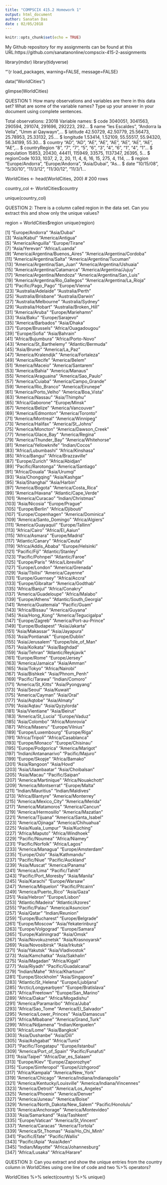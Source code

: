 ```yaml
---
title: "COMPSCIX 415.2 Homework 1"
output: html_document
author: Sanatan Das
date : 02/05/2018
---
```


```r
knitr::opts_chunk$set(echo = TRUE)
```
My Github repository for my assignments can be found at this URL:https://github.com/sanatanonline/compscix-415-2-assignments

library(mdsr)
library(tidyverse)

“‘{r load_packages, warning=FALSE, message=FALSE}

data("WorldCities")

glimpse(WorldCities)

QUESTION 1: How many observations and variables are there in this data set? What are
some of the variable names? Type up your answer in your document using complete sentences.

Total observations: 23018
Variable names: 
$ code          <int> 3040051, 3041563, 290594, 291074, 291696, 292223, 292...
$ name          <chr> "les Escaldes", "Andorra la Vella", "Umm al Qaywayn",...
$ latitude      <dbl> 42.50729, 42.50779, 25.56473, 25.78953, 25.33132, 25....
$ longitude     <dbl> 1.53414, 1.52109, 55.55517, 55.94320, 56.34199, 55.30...
$ country       <chr> "AD", "AD", "AE", "AE", "AE", "AE", "AE", "AE", "AE",...
$ countryRegion <chr> "8", "7", "7", "5", "6", "3", "4", "6", "1", "4", "1"...
$ population    <dbl> 15853, 20430, 44411, 115949, 33575, 1137347, 26395, 5...
$ regionCode    <int> 1033, 1037, 2, 2, 20, 11, 4, 6, 16, 15, 275, 4, 114, ...
$ region        <chr> "Europe/Andorra", "Europe/Andorra", "Asia/Dubai", "As...
$ date          <chr> "10/15/08", "5/30/10", "11/3/12", "11/30/12", "11/3/1...

WorldCities <- head(WorldCities, 200) # 200 rows

country_col <- WorldCities$country

unique(country_col)

QUESTION 2: There is a column called region in the data set. Can you extract this and show
only the unique values?

region = WorldCities$region
unique(region)

[1] "Europe/Andorra"                 "Asia/Dubai"                    
  [3] "Asia/Kabul"                     "America/Antigua"               
  [5] "America/Anguilla"               "Europe/Tirane"                 
  [7] "Asia/Yerevan"                   "Africa/Luanda"                 
  [9] "America/Argentina/Buenos_Aires" "America/Argentina/Cordoba"     
 [11] "America/Argentina/Salta"        "America/Argentina/Tucuman"     
 [13] "America/Argentina/San_Juan"     "America/Argentina/Ushuaia"     
 [15] "America/Argentina/Catamarca"    "America/Argentina/Jujuy"       
 [17] "America/Argentina/Mendoza"      "America/Argentina/San_Luis"    
 [19] "America/Argentina/Rio_Gallegos" "America/Argentina/La_Rioja"    
 [21] "Pacific/Pago_Pago"              "Europe/Vienna"                 
 [23] "Australia/Adelaide"             "Australia/Perth"               
 [25] "Australia/Brisbane"             "Australia/Darwin"              
 [27] "Australia/Melbourne"            "Australia/Sydney"              
 [29] "Australia/Hobart"               "Australia/Broken_Hill"         
 [31] "America/Aruba"                  "Europe/Mariehamn"              
 [33] "Asia/Baku"                      "Europe/Sarajevo"               
 [35] "America/Barbados"               "Asia/Dhaka"                    
 [37] "Europe/Brussels"                "Africa/Ouagadougou"            
 [39] "Europe/Sofia"                   "Asia/Bahrain"                  
 [41] "Africa/Bujumbura"               "Africa/Porto-Novo"             
 [43] "America/St_Barthelemy"          "Atlantic/Bermuda"              
 [45] "Asia/Brunei"                    "America/La_Paz"                
 [47] "America/Kralendijk"             "America/Fortaleza"             
 [49] "America/Recife"                 "America/Belem"                 
 [51] "America/Maceio"                 "America/Santarem"              
 [53] "America/Bahia"                  "America/Manaus"                
 [55] "America/Araguaina"              "America/Sao_Paulo"             
 [57] "America/Cuiaba"                 "America/Campo_Grande"          
 [59] "America/Rio_Branco"             "America/Eirunepe"              
 [61] "America/Porto_Velho"            "America/Boa_Vista"             
 [63] "America/Nassau"                 "Asia/Thimphu"                  
 [65] "Africa/Gaborone"                "Europe/Minsk"                  
 [67] "America/Belize"                 "America/Vancouver"             
 [69] "America/Edmonton"               "America/Toronto"               
 [71] "America/Montreal"               "America/Winnipeg"              
 [73] "America/Halifax"                "America/St_Johns"              
 [75] "America/Moncton"                "America/Dawson_Creek"          
 [77] "America/Glace_Bay"              "America/Regina"                
 [79] "America/Thunder_Bay"            "America/Whitehorse"            
 [81] "America/Yellowknife"            "Indian/Cocos"                  
 [83] "Africa/Lubumbashi"              "Africa/Kinshasa"               
 [85] "Africa/Bangui"                  "Africa/Brazzaville"            
 [87] "Europe/Zurich"                  "Africa/Abidjan"                
 [89] "Pacific/Rarotonga"              "America/Santiago"              
 [91] "Africa/Douala"                  "Asia/Urumqi"                   
 [93] "Asia/Chongqing"                 "Asia/Kashgar"                  
 [95] "Asia/Shanghai"                  "Asia/Harbin"                   
 [97] "America/Bogota"                 "America/Costa_Rica"            
 [99] "America/Havana"                 "Atlantic/Cape_Verde"           
[101] "America/Curacao"                "Indian/Christmas"              
[103] "Asia/Nicosia"                   "Europe/Prague"                 
[105] "Europe/Berlin"                  "Africa/Djibouti"               
[107] "Europe/Copenhagen"              "America/Dominica"              
[109] "America/Santo_Domingo"          "Africa/Algiers"                
[111] "America/Guayaquil"              "Europe/Tallinn"                
[113] "Africa/Cairo"                   "Africa/El_Aaiun"               
[115] "Africa/Asmara"                  "Europe/Madrid"                 
[117] "Atlantic/Canary"                "Africa/Ceuta"                  
[119] "Africa/Addis_Ababa"             "Europe/Helsinki"               
[121] "Pacific/Fiji"                   "Atlantic/Stanley"              
[123] "Pacific/Pohnpei"                "Atlantic/Faroe"                
[125] "Europe/Paris"                   "Africa/Libreville"             
[127] "Europe/London"                  "America/Grenada"               
[129] "Asia/Tbilisi"                   "America/Cayenne"               
[131] "Europe/Guernsey"                "Africa/Accra"                  
[133] "Europe/Gibraltar"               "America/Godthab"               
[135] "Africa/Banjul"                  "Africa/Conakry"                
[137] "America/Guadeloupe"             "Africa/Malabo"                 
[139] "Europe/Athens"                  "Atlantic/South_Georgia"        
[141] "America/Guatemala"              "Pacific/Guam"                  
[143] "Africa/Bissau"                  "America/Guyana"                
[145] "Asia/Hong_Kong"                 "America/Tegucigalpa"           
[147] "Europe/Zagreb"                  "America/Port-au-Prince"        
[149] "Europe/Budapest"                "Asia/Jakarta"                  
[151] "Asia/Makassar"                  "Asia/Jayapura"                 
[153] "Asia/Pontianak"                 "Europe/Dublin"                 
[155] "Asia/Jerusalem"                 "Europe/Isle_of_Man"            
[157] "Asia/Kolkata"                   "Asia/Baghdad"                  
[159] "Asia/Tehran"                    "Atlantic/Reykjavik"            
[161] "Europe/Rome"                    "Europe/Jersey"                 
[163] "America/Jamaica"                "Asia/Amman"                    
[165] "Asia/Tokyo"                     "Africa/Nairobi"                
[167] "Asia/Bishkek"                   "Asia/Phnom_Penh"               
[169] "Pacific/Tarawa"                 "Indian/Comoro"                 
[171] "America/St_Kitts"               "Asia/Pyongyang"                
[173] "Asia/Seoul"                     "Asia/Kuwait"                   
[175] "America/Cayman"                 "Asia/Oral"                     
[177] "Asia/Aqtobe"                    "Asia/Almaty"                   
[179] "Asia/Aqtau"                     "Asia/Qyzylorda"                
[181] "Asia/Vientiane"                 "Asia/Beirut"                   
[183] "America/St_Lucia"               "Europe/Vaduz"                  
[185] "Asia/Colombo"                   "Africa/Monrovia"               
[187] "Africa/Maseru"                  "Europe/Vilnius"                
[189] "Europe/Luxembourg"              "Europe/Riga"                   
[191] "Africa/Tripoli"                 "Africa/Casablanca"             
[193] "Europe/Monaco"                  "Europe/Chisinau"               
[195] "Europe/Podgorica"               "America/Marigot"               
[197] "Indian/Antananarivo"            "Pacific/Majuro"                
[199] "Europe/Skopje"                  "Africa/Bamako"                 
[201] "Asia/Rangoon"                   "Asia/Hovd"                     
[203] "Asia/Ulaanbaatar"               "Asia/Choibalsan"               
[205] "Asia/Macau"                     "Pacific/Saipan"                
[207] "America/Martinique"             "Africa/Nouakchott"             
[209] "America/Montserrat"             "Europe/Malta"                  
[211] "Indian/Mauritius"               "Indian/Maldives"               
[213] "Africa/Blantyre"                "America/Monterrey"             
[215] "America/Mexico_City"            "America/Merida"                
[217] "America/Matamoros"              "America/Cancun"                
[219] "America/Hermosillo"             "America/Mazatlan"              
[221] "America/Tijuana"                "America/Santa_Isabel"          
[223] "America/Ojinaga"                "America/Chihuahua"             
[225] "Asia/Kuala_Lumpur"              "Asia/Kuching"                  
[227] "Africa/Maputo"                  "Africa/Windhoek"               
[229] "Pacific/Noumea"                 "Africa/Niamey"                 
[231] "Pacific/Norfolk"                "Africa/Lagos"                  
[233] "America/Managua"                "Europe/Amsterdam"              
[235] "Europe/Oslo"                    "Asia/Kathmandu"                
[237] "Pacific/Niue"                   "Pacific/Auckland"              
[239] "Asia/Muscat"                    "America/Panama"                
[241] "America/Lima"                   "Pacific/Tahiti"                
[243] "Pacific/Port_Moresby"           "Asia/Manila"                   
[245] "Asia/Karachi"                   "Europe/Warsaw"                 
[247] "America/Miquelon"               "Pacific/Pitcairn"              
[249] "America/Puerto_Rico"            "Asia/Gaza"                     
[251] "Asia/Hebron"                    "Europe/Lisbon"                 
[253] "Atlantic/Madeira"               "Atlantic/Azores"               
[255] "Pacific/Palau"                  "America/Asuncion"              
[257] "Asia/Qatar"                     "Indian/Reunion"                
[259] "Europe/Bucharest"               "Europe/Belgrade"               
[261] "Europe/Moscow"                  "Asia/Yekaterinburg"            
[263] "Europe/Volgograd"               "Europe/Samara"                 
[265] "Europe/Kaliningrad"             "Asia/Omsk"                     
[267] "Asia/Novokuznetsk"              "Asia/Krasnoyarsk"              
[269] "Asia/Novosibirsk"               "Asia/Irkutsk"                  
[271] "Asia/Yakutsk"                   "Asia/Vladivostok"              
[273] "Asia/Kamchatka"                 "Asia/Sakhalin"                 
[275] "Asia/Magadan"                   "Africa/Kigali"                 
[277] "Asia/Riyadh"                    "Pacific/Guadalcanal"           
[279] "Indian/Mahe"                    "Africa/Khartoum"               
[281] "Europe/Stockholm"               "Asia/Singapore"                
[283] "Atlantic/St_Helena"             "Europe/Ljubljana"              
[285] "Arctic/Longyearbyen"            "Europe/Bratislava"             
[287] "Africa/Freetown"                "Europe/San_Marino"             
[289] "Africa/Dakar"                   "Africa/Mogadishu"              
[291] "America/Paramaribo"             "Africa/Juba"                   
[293] "Africa/Sao_Tome"                "America/El_Salvador"           
[295] "America/Lower_Princes"          "Asia/Damascus"                 
[297] "Africa/Mbabane"                 "America/Grand_Turk"            
[299] "Africa/Ndjamena"                "Indian/Kerguelen"              
[301] "Africa/Lome"                    "Asia/Bangkok"                  
[303] "Asia/Dushanbe"                  "Asia/Dili"                     
[305] "Asia/Ashgabat"                  "Africa/Tunis"                  
[307] "Pacific/Tongatapu"              "Europe/Istanbul"               
[309] "America/Port_of_Spain"          "Pacific/Funafuti"              
[311] "Asia/Taipei"                    "Africa/Dar_es_Salaam"          
[313] "Europe/Kiev"                    "Europe/Zaporozhye"             
[315] "Europe/Simferopol"              "Europe/Uzhgorod"               
[317] "Africa/Kampala"                 "America/New_York"              
[319] "America/Chicago"                "America/Indiana/Indianapolis"  
[321] "America/Kentucky/Louisville"    "America/Indiana/Vincennes"     
[323] "America/Detroit"                "America/Los_Angeles"           
[325] "America/Phoenix"                "America/Denver"                
[327] "America/Juneau"                 "America/Boise"                 
[329] "America/North_Dakota/New_Salem" "Pacific/Honolulu"              
[331] "America/Anchorage"              "America/Montevideo"            
[333] "Asia/Samarkand"                 "Asia/Tashkent"                 
[335] "Europe/Vatican"                 "America/St_Vincent"            
[337] "America/Caracas"                "America/Tortola"               
[339] "America/St_Thomas"              "Asia/Ho_Chi_Minh"              
[341] "Pacific/Efate"                  "Pacific/Wallis"                
[343] "Pacific/Apia"                   "Asia/Aden"                     
[345] "Indian/Mayotte"                 "Africa/Johannesburg"           
[347] "Africa/Lusaka"                  "Africa/Harare" 


QUESTION 3: Can you extract and show the unique entries from the country column in
WorldCities using one line of code and two %>% operators?

WorldCities %>% select(country) %>% unique()


